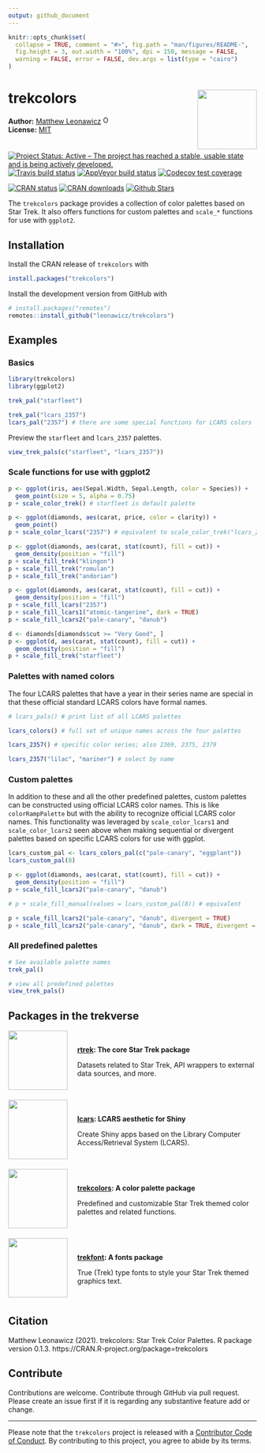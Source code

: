 ```yaml
---
output: github_document
---
```


<!-- README.md is generated from README.Rmd. Please edit that file -->

```r
knitr::opts_chunk$set(
  collapse = TRUE, comment = "#>", fig.path = "man/figures/README-", 
  fig.height = 3, out.width = "100%", dpi = 150, message = FALSE, 
  warning = FALSE, error = FALSE, dev.args = list(type = "cairo")
)
```

# trekcolors <img src="man/figures/logo.png" style="margin-left:10px;margin-bottom:5px;" width="120" align="right">
**Author:** [Matthew Leonawicz](https://github.com/leonawicz) <a href="https://orcid.org/0000-0001-9452-2771" target="orcid.widget">
<img alt="ORCID logo" src="https://info.orcid.org/wp-content/uploads/2019/11/orcid_16x16.png" width="16" height="16" /></a>
<br/>
**License:** [MIT](https://opensource.org/licenses/MIT)<br/>

[![Project Status: Active – The project has reached a stable, usable state and is being actively developed.](https://www.repostatus.org/badges/latest/active.svg)](https://www.repostatus.org/)
[![Travis build status](https://travis-ci.org/leonawicz/trekcolors.svg?branch=master)](https://travis-ci.org/leonawicz/trekcolors)
[![AppVeyor build status](https://ci.appveyor.com/api/projects/status/github/leonawicz/trekcolors?branch=master&svg=true)](https://ci.appveyor.com/project/leonawicz/trekcolors)
[![Codecov test coverage](https://codecov.io/gh/leonawicz/trekcolors/branch/master/graph/badge.svg)](https://codecov.io/gh/leonawicz/trekcolors?branch=master)

[![CRAN status](http://www.r-pkg.org/badges/version/trekcolors)](https://cran.r-project.org/package=trekcolors)
[![CRAN downloads](http://cranlogs.r-pkg.org/badges/grand-total/trekcolors)](https://cran.r-project.org/package=trekcolors) 
[![Github Stars](https://img.shields.io/github/stars/leonawicz/trekcolors.svg?style=social&label=Github)](https://github.com/leonawicz/trekcolors)

The `trekcolors` package provides a collection of color palettes based on Star Trek. It also offers functions for custom palettes and `scale_*` functions for use with `ggplot2`.

## Installation

Install the CRAN release of `trekcolors` with

```r
install.packages("trekcolors")
```

Install the development version from GitHub with

```r
# install.packages("remotes")
remotes::install_github("leonawicz/trekcolors")
```

## Examples

### Basics

```r
library(trekcolors)
library(ggplot2)

trek_pal("starfleet")

trek_pal("lcars_2357")
lcars_pal("2357") # there are some special functions for LCARS colors
```

Preview the `starfleet` and `lcars_2357` palettes.

```r
view_trek_pals(c("starfleet", "lcars_2357"))
```

### Scale functions for use with ggplot2

```r
p <- ggplot(iris, aes(Sepal.Width, Sepal.Length, color = Species)) + 
  geom_point(size = 5, alpha = 0.75)
p + scale_color_trek() # starfleet is default palette

p <- ggplot(diamonds, aes(carat, price, color = clarity)) + 
  geom_point()
p + scale_color_lcars("2357") # equivalent to scale_color_trek("lcars_2357")

p <- ggplot(diamonds, aes(carat, stat(count), fill = cut)) +
  geom_density(position = "fill")
p + scale_fill_trek("klingon")
p + scale_fill_trek("romulan")
p + scale_fill_trek("andorian")

p <- ggplot(diamonds, aes(carat, stat(count), fill = cut)) +
  geom_density(position = "fill")
p + scale_fill_lcars("2357")
p + scale_fill_lcars1("atomic-tangerine", dark = TRUE)
p + scale_fill_lcars2("pale-canary", "danub")

d <- diamonds[diamonds$cut >= "Very Good", ]
p <- ggplot(d, aes(carat, stat(count), fill = cut)) +
  geom_density(position = "fill")
p + scale_fill_trek("starfleet")
```

### Palettes with named colors

The four LCARS palettes that have a year in their series name are special in that these official standard LCARS colors have formal names.

```r
# lcars_pals() # print list of all LCARS palettes

lcars_colors() # full set of unique names across the four palettes

lcars_2357() # specific color series; also 2369, 2375, 2379

lcars_2357("lilac", "mariner") # select by name
```

### Custom palettes

In addition to these and all the other predefined palettes, custom palettes can be constructed using official LCARS color names. This is like `colorRampPalette` but with the ability to recognize official LCARS color names. This functionality was leveraged by `scale_color_lcars1` and `scale_color_lcars2` seen above when making sequential or divergent palettes based on specific LCARS colors for use with ggplot.

```r
lcars_custom_pal <- lcars_colors_pal(c("pale-canary", "eggplant"))
lcars_custom_pal(8)

p <- ggplot(diamonds, aes(carat, stat(count), fill = cut)) +
  geom_density(position = "fill")
p + scale_fill_lcars2("pale-canary", "danub")

# p + scale_fill_manual(values = lcars_custom_pal(8)) # equivalent

p + scale_fill_lcars2("pale-canary", "danub", divergent = TRUE)
p + scale_fill_lcars2("pale-canary", "danub", dark = TRUE, divergent = TRUE)
```

### All predefined palettes

```r
# See available palette names
trek_pal()

# view all predefined palettes
view_trek_pals()
```

## Packages in the trekverse

<div class="row">
<div class="col-sm-2">
<a href="https://github.com/leonawicz/rtrek"><img src="https://raw.githubusercontent.com/leonawicz/rtrek/master/man/figures/logo.png" style="margin-right:20px;margin-bottom:0;" width="120" align="left"></a>
</div>
<div class="col-sm-10">
<h4 style="padding:30px 0 0 0;margin-top:5px;margin-bottom:5px;"><a href="https://github.com/leonawicz/rtrek">rtrek</a>: The core Star Trek package</h4>
Datasets related to Star Trek, API wrappers to external data sources, and more.
</div></div>
<br/>
<div class="row">
<div class="col-sm-2">
<a href="https://github.com/leonawicz/lcars"><img src="https://raw.githubusercontent.com/leonawicz/lcars/master/man/figures/logo.png" style="margin-right:20px;margin-bottom:0;" width="120" align="left"></a>
</div>
<div class="col-sm-10">
<h4 style="padding:30px 0 0 0;margin-top:5px;margin-bottom:5px;"><a href="https://github.com/leonawicz/lcars">lcars</a>: LCARS aesthetic for Shiny</h4>
Create Shiny apps based on the Library Computer Access/Retrieval System (LCARS).
</div></div>
<br/>
<div class="row">
<div class="col-sm-2">
<a href="https://github.com/leonawicz/trekcolors"><img src="https://raw.githubusercontent.com/leonawicz/trekcolors/master/man/figures/logo.png" style="margin-right:20px;margin-bottom:0;" width="120" align="left"></a>
</div>
<div class="col-sm-10">
<h4 style="padding:30px 0 0 0;margin-top:5px;margin-bottom:5px;"><a href="https://github.com/leonawicz/trekcolors">trekcolors</a>: A color palette package</h4>
Predefined and customizable Star Trek themed color palettes and related functions.
</div></div>
<br/>
<div class="row">
<div class="col-sm-2">
<a href="https://github.com/leonawicz/trekfont"><img src="https://raw.githubusercontent.com/leonawicz/trekfont/master/man/figures/logo.png" style="margin-right:20px;margin-bottom:0;" width="120" align="left"></a>
</div>
<div class="col-sm-10">
<h4 style="padding:30px 0 0 0;margin-top:5px;margin-bottom:5px;"><a href="https://github.com/leonawicz/trekfont">trekfont</a>: A fonts package</h4>
True (Trek) type fonts to style your Star Trek themed graphics text.
</div></div>

<br>

## Citation

Matthew Leonawicz (2021). trekcolors: Star Trek Color Palettes. R package version 0.1.3. https://CRAN.R-project.org/package=trekcolors

## Contribute

Contributions are welcome. Contribute through GitHub via pull request. Please create an issue first if it is regarding any substantive feature add or change.

---

Please note that the `trekcolors` project is released with a [Contributor Code of Conduct](https://github.com/leonawicz/trekcolors/blob/master/CODE_OF_CONDUCT.md). By contributing to this project, you agree to abide by its terms.
